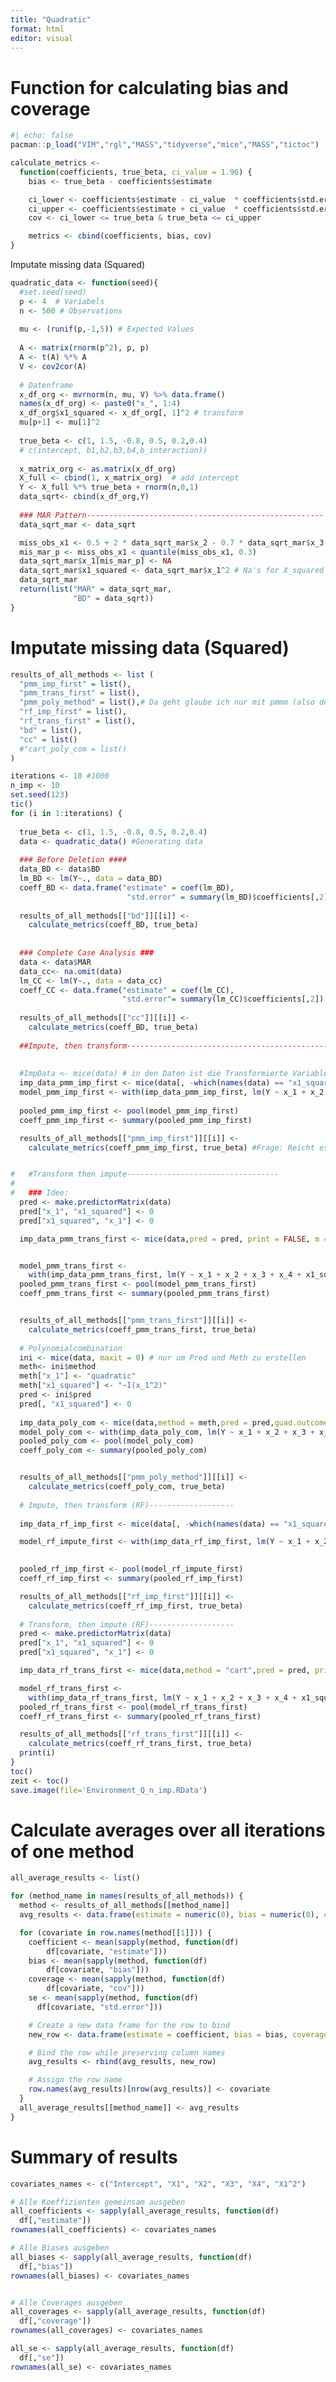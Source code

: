 ```yaml
---
title: "Quadratic"
format: html
editor: visual
---
```


# Function for calculating bias and coverage

```r
#| echo: false
pacman::p_load("VIM","rgl","MASS","tidyverse","mice","MASS","tictoc")
```

```r
calculate_metrics <-
  function(coefficients, true_beta, ci_value = 1.96) { 
    bias <- true_beta - coefficients$estimate

    ci_lower <- coefficients$estimate - ci_value  * coefficients$std.error
    ci_upper <- coefficients$estimate + ci_value  * coefficients$std.error
    cov <- ci_lower <= true_beta & true_beta <= ci_upper

    metrics <- cbind(coefficients, bias, cov) 
}
```

Imputate missing data (Squared)

```r
quadratic_data <- function(seed){
  #set.seed(seed)
  p <- 4  # Variabels
  n <- 500 # Observations
  
  mu <- (runif(p,-1,5)) # Expected Values
  
  A <- matrix(rnorm(p^2), p, p)  
  A <- t(A) %*% A             
  V <- cov2cor(A)          
  
  # Datenframe
  x_df_org <- mvrnorm(n, mu, V) %>% data.frame()
  names(x_df_org) <- paste0("x_", 1:4)
  x_df_org$x1_squared <- x_df_org[, 1]^2 # transform
  mu[p+1] <- mu[1]^2
  
  true_beta <- c(1, 1.5, -0.8, 0.5, 0.2,0.4)  
  # c(intercept, b1,b2,b3,b4,b_interaction))
  
  x_matrix_org <- as.matrix(x_df_org)
  X_full <- cbind(1, x_matrix_org)  # add intercept
  Y <- X_full %*% true_beta + rnorm(n,0,1)
  data_sqrt<- cbind(x_df_org,Y)
  
  ### MAR Pattern-----------------------------------------------------
  data_sqrt_mar <- data_sqrt

  miss_obs_x1 <- 0.5 + 2 * data_sqrt_mar$x_2 - 0.7 * data_sqrt_mar$x_3 + rnorm(n, 0, 3)
  mis_mar_p <- miss_obs_x1 < quantile(miss_obs_x1, 0.3)
  data_sqrt_mar$x_1[mis_mar_p] <- NA
  data_sqrt_mar$x1_squared <- data_sqrt_mar$x_1^2 # Na's for X_squared
  data_sqrt_mar
  return(list("MAR" = data_sqrt_mar, 
              "BD" = data_sqrt))
}


```

# Imputate missing data (Squared)

```r
results_of_all_methods <- list (
  "pmm_imp_first" = list(),
  "pmm_trans_first" = list(),
  "pmm_poly_method" = list(),# Da geht glaube ich nur mit pmmm (also default wird das verwendet)
  "rf_imp_first" = list(),
  "rf_trans_first" = list(),
  "bd" = list(),
  "cc" = list()
  #"cart_poly_com = list()
)

iterations <- 10 #1000
n_imp <- 10
set.seed(123)
tic()
for (i in 1:iterations) {
  
  true_beta <- c(1, 1.5, -0.8, 0.5, 0.2,0.4) 
  data <- quadratic_data() #Generating data
  
  ### Before Deletion ####
  data_BD <- data$BD
  lm_BD <- lm(Y~., data = data_BD)
  coeff_BD <- data.frame("estimate" = coef(lm_BD),
                          "std.error" = summary(lm_BD)$coefficients[,2])
  
  results_of_all_methods[["bd"]][[i]] <- 
    calculate_metrics(coeff_BD, true_beta)
  
  
  ### Complete Case Analysis ###
  data <- data$MAR
  data_cc<- na.omit(data)
  lm_CC <- lm(Y~., data = data_cc)
  coeff_CC <- data.frame("estimate" = coef(lm_CC),
                         "std.error"= summary(lm_CC)$coefficients[,2])
  
  results_of_all_methods[["cc"]][[i]] <- 
    calculate_metrics(coeff_BD, true_beta)
  
  ##Impute, then transform----------------------------------------------
 
  
  #ImpData <- mice(data) # in den Daten ist die Transformierte Variable
  imp_data_pmm_imp_first <- mice(data[, -which(names(data) == "x1_squared")], m = n_imp, print = FALSE)
  model_pmm_imp_first <- with(imp_data_pmm_imp_first, lm(Y ~ x_1 + x_2 + x_3 + x_4 + I(x_1 ^ 2)))
  
  pooled_pmm_imp_first <- pool(model_pmm_imp_first)
  coeff_pmm_imp_first <- summary(pooled_pmm_imp_first)

  results_of_all_methods[["pmm_imp_first"]][[i]] <-
    calculate_metrics(coeff_pmm_imp_first, true_beta) #Frage: Reicht es diese Werte abzuspeichern oder brauchen wir noch mehr?


#   #Transform then impute----------------------------------
# 
#   ### Idee:
  pred <- make.predictorMatrix(data)
  pred["x_1", "x1_squared"] <- 0
  pred["x1_squared", "x_1"] <- 0

  imp_data_pmm_trans_first <- mice(data,pred = pred, print = FALSE, m = n_imp)


  model_pmm_trans_first <-
    with(imp_data_pmm_trans_first, lm(Y ~ x_1 + x_2 + x_3 + x_4 + x1_squared))
  pooled_pmm_trans_first <- pool(model_pmm_trans_first)
  coeff_pmm_trans_first <- summary(pooled_pmm_trans_first)


  results_of_all_methods[["pmm_trans_first"]][[i]] <-
    calculate_metrics(coeff_pmm_trans_first, true_beta)
  
  # Polynomialcombination
  ini <- mice(data, maxit = 0) # nur um Pred und Meth zu erstellen
  meth<- ini$method
  meth["x_1"] <- "quadratic"
  meth["x1_squared"] <- "~I(x_1^2)"
  pred <- ini$pred
  pred[, "x1_squared"] <- 0
  
  imp_data_poly_com <- mice(data,method = meth,pred = pred,quad.outcome ="Y", m = n_imp, print = FALSE)
  model_poly_com <- with(imp_data_poly_com, lm(Y ~ x_1 + x_2 + x_3 + x_4 + x1_squared))
  pooled_poly_com <- pool(model_poly_com)
  coeff_poly_com <- summary(pooled_poly_com)


  results_of_all_methods[["pmm_poly_method"]][[i]] <-
    calculate_metrics(coeff_poly_com, true_beta)
  
  # Impute, then transform (RF)-------------------
  
  imp_data_rf_imp_first <- mice(data[, -which(names(data) == "x1_squared")], method = "cart", m = n_imp, print = FALSE)

  model_rf_impute_first <- with(imp_data_rf_imp_first, lm(Y ~ x_1 + x_2 + x_3 + x_4 + I(x_1 ^ 2)))

  
  pooled_rf_imp_first <- pool(model_rf_impute_first)
  coeff_rf_imp_first <- summary(pooled_rf_imp_first)

  results_of_all_methods[["rf_imp_first"]][[i]] <-
    calculate_metrics(coeff_rf_imp_first, true_beta) 
  
  # Transform, then impute (RF)-------------------
  pred <- make.predictorMatrix(data)
  pred["x_1", "x1_squared"] <- 0
  pred["x1_squared", "x_1"] <- 0

  imp_data_rf_trans_first <- mice(data,method = "cart",pred = pred, print = FALSE, m = n_imp)

  model_rf_trans_first <-
    with(imp_data_rf_trans_first, lm(Y ~ x_1 + x_2 + x_3 + x_4 + x1_squared))
  pooled_rf_trans_first <- pool(model_rf_trans_first)
  coeff_rf_trans_first <- summary(pooled_rf_trans_first)

  results_of_all_methods[["rf_trans_first"]][[i]] <-
    calculate_metrics(coeff_rf_trans_first, true_beta)
  print(i)
}
toc()
zeit <- toc()
save.image(file='Environment_Q_n_imp.RData')

```

# Calculate averages over all iterations of one method

```r

all_average_results <- list()

for (method_name in names(results_of_all_methods)) {
  method <- results_of_all_methods[[method_name]]
  avg_results <- data.frame(estimate = numeric(0), bias = numeric(0), coverage = numeric(0))

  for (covariate in row.names(method[[1]])) {
    coefficient <- mean(sapply(method, function(df)
        df[covariate, "estimate"]))
    bias <- mean(sapply(method, function(df)
        df[covariate, "bias"]))
    coverage <- mean(sapply(method, function(df)
        df[covariate, "cov"]))
    se <- mean(sapply(method, function(df)
      df[covariate, "std.error"]))

    # Create a new data frame for the row to bind
    new_row <- data.frame(estimate = coefficient, bias = bias, coverage = coverage, se = se)

    # Bind the row while preserving column names
    avg_results <- rbind(avg_results, new_row)

    # Assign the row name
    row.names(avg_results)[nrow(avg_results)] <- covariate
  }
  all_average_results[[method_name]] <- avg_results
}

```

# Summary of results

```r
covariates_names <- c("Intercept", "X1", "X2", "X3", "X4", "X1^2")

# Alle Koeffizienten gemeinsam ausgeben
all_coefficients <- sapply(all_average_results, function(df)
  df[,"estimate"])
rownames(all_coefficients) <- covariates_names

# Alle Biases ausgeben
all_biases <- sapply(all_average_results, function(df)
  df[,"bias"])
rownames(all_biases) <- covariates_names


# Alle Coverages ausgeben
all_coverages <- sapply(all_average_results, function(df)
  df[,"coverage"])
rownames(all_coverages) <- covariates_names

all_se <- sapply(all_average_results, function(df)
  df[,"se"])
rownames(all_se) <- covariates_names


```

